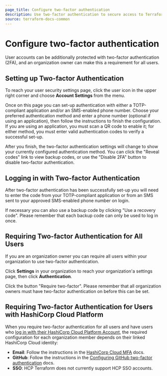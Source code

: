 ```yaml
---
page_title: Configure two-factor authentication
description: Use two-factor authentication to secure access to Terraform Enterprise.
source: terraform-docs-common
---
```


# Configure two-factor authentication

User accounts can be additionally protected with two-factor authentication (2FA), and an organization owner can make this a requirement for all users.

[permissions-citation]: #intentionally-unused---keep-for-maintainers

## Setting up Two-factor Authentication

To reach your user security settings page, click the user icon in the upper right corner and choose **Account Settings** from the menu.

Once on this page you can set-up authentication with either a TOTP-compliant application and/or an SMS-enabled phone number. Choose your preferred authentication method and enter a phone number (optional if using an application), then follow the instructions to finish the configuration. If you are using an application, you must scan a QR code to enable it; for either method, you must enter valid authentication codes to verify a successful set-up.

After you finish, the two-factor authentication settings will change to show your currently configured authentication method. You can click the "Reveal codes" link to view backup codes, or use the "Disable 2FA" button to disable two-factor authentication.

## Logging in with Two-factor Authentication

After two-factor authentication has been successfully set-up you will need to enter the code from your TOTP-compliant application or from an SMS sent to your approved SMS-enabled phone number on login.

If necessary you can also use a backup code by clicking "Use a recovery code". Please remember that each backup code can only be used to log in once.

## Requiring Two-factor Authentication for All Users

If you are an organization owner you can require all users within your organization to use two-factor authentication.

[permissions-citation]: #intentionally-unused---keep-for-maintainers

Click **Settings** in your organization to reach your organization'a settings page, then click **Authentication**.

Click the button "Require two-factor". Please remember that all organization owners must have two-factor authentication on before this can be set.

## Requiring Two-factor Authentication for Users with HashiCorp Cloud Platform

When you require two-factor authentication for all users and have users who [log in with their HashiCorp Cloud Platform Account](/terraform/enterprise/users-teams-organizations/users#log-in-with-your-hashicorp-cloud-platform-account), the required configuration for each organization member depends on their linked HashiCorp Cloud identity:

-   **Email**: Follow the instructions in the [HashiCorp Cloud MFA](/hcp/docs/hcp/admin/iam/mfa) docs.
-   **GitHub**: Follow the instructions in the [Configuring GitHub two-factor authentication](https://docs.github.com/en/authentication/securing-your-account-with-two-factor-authentication-2fa/configuring-two-factor-authentication) docs.
-   **SSO**: HCP Terraform does not currently support HCP SSO accounts.  
